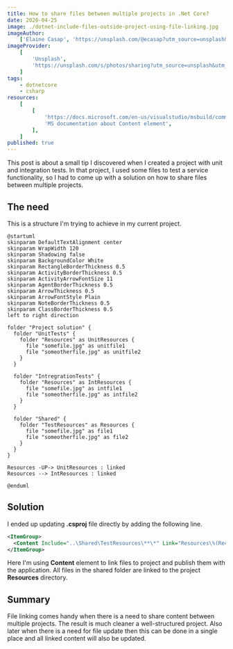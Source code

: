 ```yaml
---
title: How to share files between multiple projects in .Net Core?
date: 2020-04-25
image: ./dotnet-include-files-outside-project-using-file-linking.jpg
imageAuthor:
    ['Elaine Casap', 'https://unsplash.com/@ecasap?utm_source=unsplash&utm_medium=referral&utm_content=creditCopyText']
imageProvider:
    [
        'Unsplash',
        'https://unsplash.com/s/photos/sharing?utm_source=unsplash&utm_medium=referral&utm_content=creditCopyText',
    ]
tags:
    - dotnetcore
    - csharp
resources:
    [
        [
            'https://docs.microsoft.com/en-us/visualstudio/msbuild/common-msbuild-project-items?view=vs-2015&redirectedfrom=MSDN#content',
            'MS documentation about Content element',
        ],
    ]
published: true
---
```


This post is about a small tip I discovered when I created a project with unit and integration tests.
In that project, I used some files to test a service functionality,
so I had to come up with a solution on how to share files between multiple projects.

## The need

This is a structure I'm trying to achieve in my current project.

<Modal>

```plantuml
@startuml
skinparam DefaultTextAlignment center
skinparam WrapWidth 120
skinparam Shadowing false
skinparam BackgroundColor White
skinparam RectangleBorderThickness 0.5
skinparam ActivityBorderThickness 0.5
skinparam ActivityArrowFontSize 11
skinparam AgentBorderThickness 0.5
skinparam ArrowThickness 0.5
skinparam ArrowFontStyle Plain
skinparam NoteBorderThickness 0.5
skinparam ClassBorderThickness 0.5
left to right direction

folder "Project solution" {
  folder "UnitTests" {
    folder "Resources" as UnitResources {
      file "somefile.jpg" as unitfile1
      file "someotherfile.jpg" as unitfile2
    }
  }

  folder "IntregrationTests" {
    folder "Resources" as IntResources {
      file "somefile.jpg" as intfile1
      file "someotherfile.jpg" as intfile2
    }
  }

  folder "Shared" {
    folder "TestResources" as Resources {
      file "somefile.jpg" as file1
      file "someotherfile.jpg" as file2
    }
  }
}

Resources -UP-> UnitResources : linked
Resources --> IntResources : linked

@enduml
```

</Modal>

## Solution

I ended up updating **.csproj** file directly by adding the following line.

```xml
<ItemGroup>
  <Content Include="..\Shared\TestResources\**\*" Link="Resources\%(RecursiveDir)%(Filename)%(Extension)" CopyToOutputDirectory="Always" />
</ItemGroup>
```

Here I'm using **Content** element to link files to project and publish them with the application.
All files in the shared folder are linked to the project **Resources** directory.

## Summary

File linking comes handy when there is a need to share content between multiple projects.
The result is much cleaner a well-structured project.
Also later when there is a need for file update then this can be done in a single place and all
linked content will also be updated.
